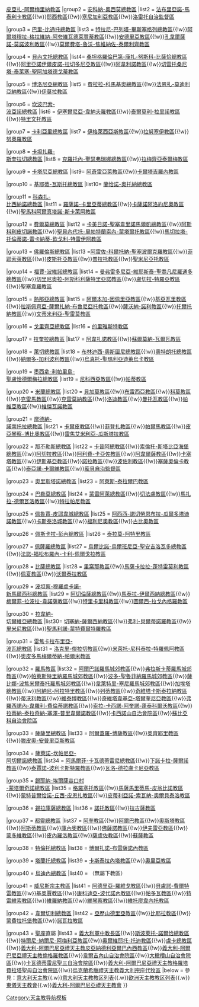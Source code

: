 {{Navbox
|name = 意大利天主教教區
|title = 義大利天主教教區
|state = {{{1<includeonly>|collapsed</includeonly>}}}

|group1 = [[天主教阿格里真托总教区|阿格里真托總教區]]
|list1 =[[天主教卡爾塔尼塞塔教區|卡爾塔尼塞塔教區]]{{!w}}[[天主教皮亞扎-阿爾梅里納教區|皮亞扎-阿爾梅里納教區]]
|group2 = [[天主教安科纳-奥西莫总教区|安科納-奧西莫總教區]]
|list2 = [[天主教法布里亞諾-馬泰利卡教區|法布里亞諾-馬泰利卡教區]]{{!w}}[[天主教耶西教区|耶西教區]]{{!w}}[[天主教塞尼加利亞教區|塞尼加利亞教區]]{{!w}}[[天主教洛雷托自治監督區|洛雷托自治監督區]]

|group3 = [[天主教巴里-比通托总教区|巴里-比通托總教區]]
|list3 = [[天主教特拉尼-巴列塔-毕斯塞格列总教区|特拉尼-巴列塔-畢斯塞格列總教區]]{{!w}}[[天主教阿爾塔穆拉-格拉維納-阿夸維瓦德萊豐蒂教區|阿爾塔穆拉-格拉維納-阿夸維瓦德萊豐蒂教區]]{{!w}}[[天主教安德里亚教区|安德里亞教區]]{{!w}}[[天主教孔韋爾薩諾-莫諾波利教區|孔韋爾薩諾-莫諾波利教區]]{{!w}}[[天主教莫爾費塔-魯沃-焦維納佐-泰爾利齊教區|莫爾費塔-魯沃-焦維納佐-泰爾利齊教區]]

|group4 = [[天主教贝内文托总教区|貝內文托總教區]]
|list4= [[天主教桑坦格罗伦巴第-康扎-努斯科-比萨恰总教区|桑坦格羅倫巴第-康扎-努斯科-比薩恰總教區]]{{!w}}[[天主教阿里亞諾伊爾皮諾-拉切多尼亞教區|阿里亞諾伊爾皮諾-拉切多尼亞教區]]{{!w}}[[天主教阿韋利諾教區|阿韋利諾教區]]{{!w}}[[天主教切雷托桑尼塔-泰萊塞-聖阿加塔德戈蒂教區|切雷托桑尼塔-泰萊塞-聖阿加塔德戈蒂教區]]

|group5 = [[天主教博洛尼亚总教区|博洛尼亞總教區]]
|list5 = [[天主教费拉拉-科马基奥总教区|費拉拉-科馬基奧總教區]]{{!w}}[[天主教法恩扎-莫迪利亞納教區|法恩扎-莫迪利亞納教區]]{{!w}}[[天主教伊莫拉教區|伊莫拉教區]]

|group6 = [[天主教坎波巴索-波亚诺总教区|坎波巴索-<br />波亞諾總教區]]
|list6 = [[天主教伊塞爾尼亞-韋納夫羅教區|伊塞爾尼亞-韋納夫羅教區]]{{!w}}[[天主教泰爾莫利-拉里諾教區|泰爾莫利-拉里諾教區]]{{!w}}[[天主教特里文托教區|特里文托教區]] 

|group7 = [[天主教卡利亚里总教区|卡利亞里總教區]]
|list7 = [[天主教伊格萊西亞斯教區|伊格萊西亞斯教區]]{{!w}}[[天主教拉努塞伊教區|拉努塞伊教區]]{{!w}}[[天主教努奧羅教區|努奧羅教區]] 

|group8 = [[天主教卡坦扎罗-斯奎拉切总教区|卡坦扎羅-<br />斯奎拉切總教區]]
|list8 = [[天主教克罗托内-圣瑟弗瑞娜总教区|克羅托內-聖瑟弗瑞娜總教區]]{{!w}}[[天主教拉梅齊亞泰爾梅教區|拉梅齊亞泰爾梅教區]]

|group9 = [[天主教卡塔尼亚总教区|卡塔尼亞總教區]]
|list9= [[天主教阿奇雷亞萊教區|阿奇雷亞萊教區]]{{!w}}[[天主教卡尔塔吉罗内教区|卡爾塔吉羅內教區]]

|group10 = [[天主教基耶蒂-瓦斯托总教区|基耶蒂-瓦斯托總教區]]
|list10= [[天主教兰恰诺-奥托纳总教区|蘭恰諾-奧托納總教區]]

|group11 = [[天主教科森扎-比西纳诺总教区|科森扎-<br />比西納諾總教區]]
|list11 = [[天主教罗萨诺-卡里亚蒂总教区|羅薩諾-卡里亞蒂總教區]]{{!w}}[[天主教卡薩諾阿洛約尼奧教區|卡薩諾阿洛約尼奧教區]]{{!w}}[[天主教圣马科阿尔真塔诺-斯卡莱阿教区|聖馬科阿爾真塔諾-斯卡萊阿教區]]

|group12 = [[天主教费尔莫总教区|費爾莫總教區]]
|list12 = [[天主教卡美日诺-圣塞韦里诺马尔凯总教区|卡美日諾-聖塞韋里諾馬爾凱總教區]]{{!w}}[[天主教阿斯科利皮切諾教區|阿斯科利皮切諾教區]]{{!w}}[[天主教聖貝內代托-里帕特蘭索內-蒙塔爾托教區|聖貝內代托-里帕特蘭索內-蒙塔爾托教區]]{{!w}}[[天主教馬切拉塔-托倫蒂諾-雷卡納蒂-欽戈利-特雷伊阿教區|馬切拉塔-托倫蒂諾-雷卡納蒂-欽戈利-特雷伊阿教區]]

|group13 = [[天主教佛罗伦萨总教区|佛羅倫斯總教區]]
|list13 =[[天主教阿雷佐-科爾托納-聖塞波爾克羅教區|阿雷佐-科爾托納-聖塞波爾克羅教區]]{{!w}}[[天主教菲耶索萊教區|菲耶索萊教區]]{{!w}}[[天主教皮斯托亞教區|皮斯托亞教區]]{{!w}}[[天主教普拉托教區|普拉托教區]]{{!w}}[[天主教聖米尼亞托教區|聖米尼亞托教區]]

|group14 = [[天主教福贾-波维诺总教区|福賈-波維諾總教區]]
|list14 = [[天主教曼弗雷多尼亚-维耶斯泰-圣乔凡尼罗通多总教区|曼弗雷多尼亞-維耶斯泰-聖喬凡尼羅通多總教區]]{{!w}}[[天主教切里尼奧拉-阿斯科利薩特里亞諾教區|切里尼奧拉-阿斯科利薩特里亞諾教區]]{{!w}}[[天主教盧切拉-特羅亞教區|盧切拉-特羅亞教區]]{{!w}}[[天主教聖塞韋羅教區|聖塞韋羅教區]]

|group15 = [[天主教热那亚总教区|熱那亞總教區]]
|list15 = [[天主教阿爾本加-因佩里亞教區|阿爾本加-因佩里亞教區]]{{!w}}[[天主教基亞瓦里教區|基亞瓦里教區]]{{!w}}[[天主教拉斯佩齊亞-薩爾扎納-布魯尼亞托教區|拉斯佩齊亞-薩爾扎納-布魯尼亞托教區]]{{!w}}[[天主教薩沃納-諾利教區|薩沃納-諾利教區]]{{!w}}[[天主教托爾托納教區|托爾托納教區]]{{!w}}[[天主教文蒂米利亞-聖雷莫教區|文蒂米利亞-聖雷莫教區]]

|group16 = [[天主教戈里齐亚总教区|戈里齊亞總教區]]
|list16 = [[天主教的里雅斯特教區|的里雅斯特教區]]

|group17 = [[天主教拉奎拉总教区|拉奎拉總教區]]
|list17 = [[天主教阿韋扎諾教區|阿韋扎諾教區]]{{!w}}[[天主教蘇爾莫納-瓦爾瓦教區|蘇爾莫納-瓦爾瓦教區]] 

|group18 = [[天主教莱切总教区|萊切總教區]]
|list18 = [[天主教布林迪西-奥斯图尼总教区|布林迪西-奧斯圖尼總教區]]{{!w}}[[天主教奥特朗托总教区|奧特朗托總教區]]{{!w}}[[天主教納爾多-加利波利教區|納爾多-加利波利教區]]{{!w}}[[天主教烏真托-聖瑪利亞迪萊烏卡教區|烏真托-聖瑪利亞迪萊烏卡教區]]

|group19 = [[天主教墨西拿-利帕里島-聖盧恰德爾梅拉總教區|墨西拿-利帕里島-<br />聖盧恰德爾梅拉總教區]]
|list19 = [[天主教尼科西亚教区|尼科西亞教區]]{{!w}}[[天主教帕蒂教區|帕蒂教區]] 

|group20 = [[天主教米兰总教区|米蘭總教區]]
|list20 = [[天主教貝加莫教區|貝加莫教區]]{{!w}}[[天主教布雷西亞教區|布雷西亞教區]]{{!w}}[[天主教科莫教區|科莫教區]]{{!w}}[[天主教克雷馬教區|克雷馬教區]]{{!w}}[[天主教克雷莫納教區|克雷莫納教區]]{{!w}}[[天主教洛迪教區|洛迪教區]]{{!w}}[[天主教曼托瓦教區|曼托瓦教區]]{{!w}}[[天主教帕維亞教區|帕維亞教區]]{{!w}}[[天主教維傑瓦諾教區|維傑瓦諾教區]]

|group21 = [[天主教摩德纳-诺南托拉总教区|摩德納-<br />諾南托拉總教區]]
|list21 = [[天主教卡尔皮教区|卡爾皮教區]]{{!w}}[[天主教菲登扎教區|菲登扎教區]]{{!w}}[[天主教帕爾馬教區|帕爾馬教區]]{{!w}}[[天主教皮亞琴察-博比奧教區|皮亞琴察-博比奧教區]]{{!w}}[[天主教雷焦艾米利亞-瓜斯塔拉教區|雷焦艾米利亞-瓜斯塔拉教區]]

|group22 = [[天主教那不勒斯总教区|那不勒斯總教區]]
|list22 = [[天主教卡普阿总教区|卡普阿總教區]]{{!w}}[[天主教索伦托-斯塔比亚海堡总教区|索倫托-斯塔比亞海堡總教區]]{{!w}}[[天主教阿切拉教區|阿切拉教區]]{{!w}}[[天主教阿利費-卡亞佐教區|阿利費-卡亞佐教區]]{{!w}}[[天主教阿韋爾薩教區|阿韋爾薩教區]]{{!w}}[[天主教卡塞塔教區|卡塞塔教區]]{{!w}}[[天主教伊斯基亚教区|伊斯基亞教區]]{{!w}}[[天主教諾拉教區|諾拉教區]]{{!w}}[[天主教波佐利教區|波佐利教區]]{{!w}}[[天主教塞薩奧倫卡教區|塞薩奧倫卡教區]]{{!w}}[[天主教泰亞諾-卡爾維教區|泰亞諾-卡爾維教區]]{{!w}}[[天主教龐貝自治監督區|龐貝自治監督區]]

|group23 = [[天主教奥里斯塔诺总教区|奧里斯塔諾總教區]]
|list23 = [[天主教阿萊斯-泰拉爾巴教區|阿萊斯-泰拉爾巴教區]] 

|group24 = [[天主教巴勒莫总教区|巴勒莫總教區]]
|list24 = [[天主教蒙雷阿莱总教区|蒙雷阿萊總教區]]{{!w}}[[天主教切法卢教区|切法盧教區]]{{!w}}[[天主教馬扎拉-德爾瓦洛教區|馬扎拉-德爾瓦洛教區]]{{!w}}[[天主教特拉帕尼教区|特拉帕尼教區]] 

|group25 = [[天主教佩魯賈-皮耶韋城總教區|佩魯賈-皮耶韋城總教區]]
|list25 = [[天主教阿西西-諾切勞恩布拉-瓜爾多塔迪諾教區|阿西西-諾切勞恩布拉-瓜爾多塔迪諾教區]]{{!w}}[[天主教卡斯泰洛城教區|卡斯泰洛城教區]]{{!w}}[[天主教福利尼奥教区|福利尼奧教區]]{{!w}}[[天主教古比奥教区|古比奧教區]] 

|group26 = [[天主教佩斯卡拉-彭内总教区|佩斯卡拉-彭內總教區]]
|list26 = [[天主教泰拉莫-阿特里教區|泰拉莫-阿特里教區]] 

|group27 = [[天主教佩萨罗总教区|佩薩羅總教區]]
|list27 = [[天主教乌尔比诺-乌尔班尼亚-圣安吉洛瓦多总教区|烏爾比諾-烏爾班尼亞-聖安吉洛瓦多總教區]]{{!w}}[[天主教法諾-福松布羅內-卡利-佩爾戈拉教區|法諾-福松布羅內-卡利-佩爾戈拉教區]] 

|group28 = [[天主教比萨总教区|比薩總教區]]
|list28 = [[天主教里窝那教区|里窩那教區]]{{!w}}[[天主教馬薩卡拉拉-蓬特雷莫利教區|馬薩卡拉拉-蓬特雷莫利教區]]{{!w}}[[天主教佩夏教區|佩夏教區]]{{!w}}[[天主教沃爾泰拉教區|沃爾泰拉教區]] 

|group29 = [[天主教波坦察-穆罗卢卡诺-新马尔西科总教区|波坦察-穆羅盧卡諾-<br />新馬爾西科總教區]]
|list29 = [[天主教阿切伦萨总教区|阿切倫薩總教區]]{{!w}}[[天主教马泰拉-伊尔西纳总教区|馬泰拉-伊爾西納總教區]]{{!w}}[[天主教梅爾菲-拉波拉-韋諾薩教區|梅爾菲-拉波拉-韋諾薩教區]]{{!w}}[[天主教特里卡里科教区|特里卡里科教區]]{{!w}}[[天主教圖爾西-拉戈內格羅教區|圖爾西-拉戈內格羅教區]]

|group30 = [[天主教拉韦纳-切尔维亚总教区|拉韋納-<br />切爾維亞總教區]]
|list30= [[天主教切塞納-薩爾西納教區|切塞納-薩爾西納教區]]{{!w}}[[天主教弗利-貝爾蒂諾羅教區|弗利-貝爾蒂諾羅教區]]{{!w}}[[天主教里米尼教區|里米尼教區]]{{!w}}[[天主教圣马力诺-蒙特费尔特罗教区|聖馬利諾-蒙特費爾特羅教區]] 

|group31 = [[天主教雷焦卡拉布里亚-波瓦总教区|雷焦卡拉布里亞-<br />波瓦總教區]]
|list31 = [[天主教洛克里-傑拉切教區|洛克里-傑拉切教區]]{{!w}}[[天主教米萊托-尼科泰拉-特羅佩阿教區|米萊托-尼科泰拉-特羅佩阿教區]]{{!w}}[[天主教奧皮多馬梅爾蒂納-帕爾米教區|奧皮多馬梅爾蒂納-帕爾米教區]] 

|group32 = [[天主教羅馬教區|羅馬教區]]
|list32 = [[天主教阿爾巴諾羅馬城郊教區|阿爾巴諾羅馬城郊教區]]{{!w}}[[天主教弗拉斯卡蒂羅馬城郊教區|弗拉斯卡蒂羅馬城郊教區]]{{!w}}[[天主教帕萊斯特里納羅馬城郊教區|帕萊斯特里納羅馬城郊教區]]{{!w}}[[天主教波多-聖魯菲納羅馬城郊教區|波多-聖魯菲納羅馬城郊教區]]{{!w}}[[天主教薩比娜-波焦米爾泰托羅馬城郊教區|薩比娜-波焦米爾泰托羅馬城郊教區]]{{!w}}[[天主教韋萊特里-塞尼羅馬城郊教區|韋萊特里-塞尼羅馬城郊教區]]{{!w}}[[天主教加埃塔总教区|加埃塔總教區]]{{!w}}[[天主教阿納尼-阿拉特里教區|阿納尼-阿拉特里教區]]{{!w}}[[天主教列蒂教區|列蒂教區]]{{!w}}[[天主教奇維塔卡斯泰拉納教區|奇維塔卡斯泰拉納教區]]{{!w}}[[天主教蒂沃利教區|蒂沃利教區]]{{!w}}[[天主教维泰博教区|維泰博教區]]{{!w}}[[天主教奇維塔韋基亞-塔爾奎尼亞教區|奇維塔韋基亞-塔爾奎尼亞教區]]{{!w}}[[天主教弗羅西諾內-韋羅利-費倫蒂諾教區|弗羅西諾內-韋羅利-費倫蒂諾教區]]{{!w}}[[天主教索拉-卡西諾-阿奎諾-蓬泰科爾沃教區|索拉-卡西諾-阿奎諾-蓬泰科爾沃教區]]{{!w}}[[天主教拉蒂纳-泰拉奇纳-塞泽-普里韦尔诺教区|拉蒂納-泰拉奇納-塞澤-普里韋爾諾教區]]{{!w}}[[天主教卡西諾山自治會院區|卡西諾山自治會院區]]{{!w}}[[天主教蘇比亞科自治會院區|蘇比亞科自治會院區]]

|group33 = [[天主教萨萨里总教区|薩薩里總教區]]
|list33 = [[天主教阿爾蓋羅-博薩教區|阿爾蓋羅-博薩教區]]{{!w}}[[天主教奥齐耶里教区|奧齊耶里教區]]{{!w}}[[天主教滕皮奥-安普里亚斯教区|滕皮奧-安普里亞斯教區]] 

|group34 = [[天主教薩萊諾-坎帕尼亞-阿切爾諾總教區|薩萊諾-坎帕尼亞-<br />阿切爾諾總教區]]
|list34 = [[天主教阿马尔菲-卡瓦德蒂雷尼总教区|阿馬爾菲-卡瓦德蒂雷尼總教區]]{{!w}}[[天主教下諾卡拉-薩爾諾教區|下諾卡拉-薩爾諾教區]]{{!w}}[[天主教泰賈諾-波利卡斯特羅教區|泰賈諾-波利卡斯特羅教區]]{{!w}}[[天主教瓦洛-德拉盧卡尼亞教區|瓦洛-德拉盧卡尼亞教區]] 

|group35 = [[天主教锡耶纳-埃尔萨谷口村-蒙塔尔奇诺总教区|錫耶納-埃爾薩谷口村<br />-蒙塔爾奇諾總教區]]
|list35 = [[天主教格羅塞托教區|格羅塞托教區]]{{!w}}[[天主教馬薩馬里蒂馬-皮翁比諾教區|馬薩馬里蒂馬-皮翁比諾教區]]{{!w}}[[天主教蒙特普爾恰諾-丘西-皮恩扎教區|蒙特普爾恰諾-丘西-皮恩扎教區]]{{!w}}[[天主教皮蒂利亞諾-索瓦納-奧爾貝泰洛教區|皮蒂利亞諾-索瓦納-奧爾貝泰洛教區]] 

|group36 = [[天主教锡拉库萨总教区|錫拉庫薩總教區]]
|list36 = [[天主教諾托教區|諾托教區]]{{!w}}[[天主教拉古萨教区|拉古薩教區]] 

|group37 = [[天主教都灵总教区|都靈總教區]]
|list37 = [[天主教阿奎教區|阿奎教區]]{{!w}}[[天主教阿爾巴教區|阿爾巴教區]]{{!w}}[[天主教奥斯塔教区|奧斯塔教區]]{{!w}}[[天主教阿斯蒂教區|阿斯蒂教區]]{{!w}}[[天主教庫內奧教區|庫內奧教區]]{{!w}}[[天主教佛薩諾教區|佛薩諾教區]]{{!w}}[[天主教伊夫雷亞教區|伊夫雷亞教區]]{{!w}}[[天主教蒙多維教區|蒙多維教區]]{{!w}}[[天主教皮內羅洛教區|皮內羅洛教區]]{{!w}}[[天主教薩盧佐教區|薩盧佐教區]]{{!w}}[[天主教蘇薩教區|蘇薩教區]]

|group38 = [[天主教特伦托总教区|特倫托總教區]]
|list38 = [[天主教博爾扎諾-布雷薩諾內教區|博爾扎諾-布雷薩諾內教區]] 

|group39 = [[天主教塔兰托总教区|塔蘭托總教區]]
|list39 = [[天主教卡斯泰拉內塔教區|卡斯泰拉內塔教區]]{{!w}}[[天主教奧里亞教區|奧里亞教區]] 

|group40 = [[天主教乌迪内总教区|烏迪內總教區]]
|list40 = （無屬下教區）

|group41 = [[天主教威尼斯宗主教區|威尼斯宗主教區]]
|list41 = [[天主教阿德里亞-羅維戈教區|阿德里亞-羅維戈教區]]{{!w}}[[天主教貝盧諾-費爾特雷教區|貝盧諾-費爾特雷教區]]{{!w}}[[天主教基奧賈教區|基奧賈教區]]{{!w}}[[天主教康科迪亚-波代诺内教区|康科迪亞-波代諾內教區]]{{!w}}[[天主教帕多瓦教區|帕多瓦教區]]{{!w}}[[天主教特雷維索教區|特雷維索教區]]{{!w}}[[天主教維羅納教區|維羅納教區]]{{!w}}[[天主教維琴察教區|維琴察教區]]{{!w}}[[天主教維托廖韋內托教區|維托廖韋內托教區]] 

|group42 = [[天主教韦尔切利总教区|韋爾切利總教區]]
|list42 = [[天主教亞歷山德里亞教區 (義大利)|亞歷山德里亞教區]]{{!w}}[[天主教比耶拉教區|比耶拉教區]]{{!w}}[[天主教蒙費拉托堡教區|蒙費拉托堡教區]]{{!w}}[[天主教諾瓦拉教區|諾瓦拉教區]] 

|group43 = [[聖座]]直屬
|list43 = [[天主教義大利軍中教長區|義大利軍中教長區]]{{!w}}[[天主教斯波莱托-诺尔恰总教区|斯波萊托-諾爾恰總教區]]{{!w}}[[天主教特爾尼-納爾尼-阿梅利亞教區|特爾尼-納爾尼-阿梅利亞教區]]{{!w}}[[天主教奥尔维耶托-托迪教区|奧爾維耶托-托迪教區]]{{!w}}[[天主教卢卡总教区|盧卡總教區]]{{!w}}[[義大利-阿爾巴尼亞禮天主教皮亞納德利亞爾巴內西教區]]{{!w}}[[義大利-阿爾巴尼亞禮天主教倫格羅教區]]{{!w}}[[天主教韋爾吉內山自治會院區|韋爾吉內山自治會院區]]{{!w}}[[天主教大橄欖山自治會院區|大橄欖山自治會院區]]{{!w}}[[天主教卡瓦德蒂雷尼聖三自治會院區|卡瓦德蒂雷尼聖三自治會院區]]{{!w}}[[義大利-阿爾巴尼亞禮天主教格羅塔費拉塔聖母自治會院區]]{{!w}}[[烏克蘭希臘禮天主教義大利宗座代牧區]]
|below = 參見：[[意大利天主教]]{{.w}}[[意大利天主教教区列表]]{{.w}}[[欧洲天主教教区列表]]{{.w}}[[東儀天主教會]]{{.w}}[[義大利-阿爾巴尼亞禮天主教會]]
}}<noinclude>
[[Category:天主教导航模板]]
</noinclude>